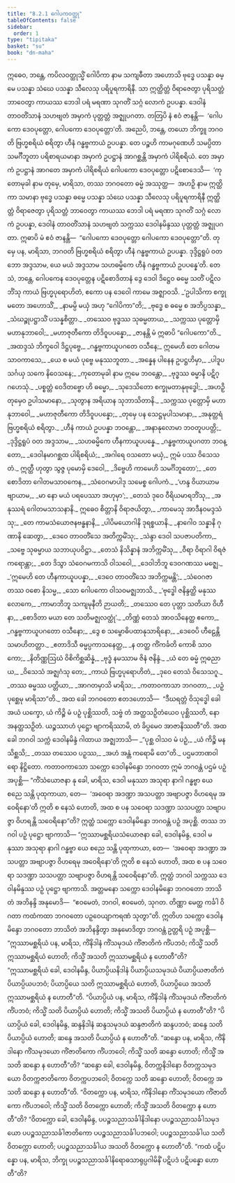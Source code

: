 ```yaml
---
title: "8.2.1 ဂေါပကဝတ္ထု"
tableOfContents: false
sidebar:
  order: 1
type: "tipitaka"
basket: "su"
book: "dn-maha"
---
```



<DynamicBreadcrumb />

<Division number="353" book="dn-maha" e="ch" v="7" p="216">

<Paragraph number="851" book="dn-maha">
ဣဓေဝ, ဘန္တေ, ကပိလဝတ္ထုသ္မိံ ဂေါပိကာ နာမ သကျဓီတာ အဟောသိ ဗုဒ္ဓေ ပသန္နာ ဓမ္မေ ပသန္နာ သံဃေ ပသန္နာ သီလေသု ပရိပူရကာရိနီ. သာ ဣတ္ထိတ္တံ ဝိရာဇေတွာ ပုရိသတ္တံ ဘာဝေတွာ ကာယဿ ဘေဒါ ပရံ မရဏာ သုဂတိံ သဂ္ဂံ လောကံ ဥပပန္နာ. ဒေဝါနံ တာဝတိံသာနံ သဟဗျတံ အမှာကံ ပုတ္တတ္တံ အဇ္ဈုပဂတာ. တတြပိ နံ ဧဝံ ဇာနန္တိ—  ‘ဂေါပကော ဒေဝပုတ္တော, ဂေါပကော ဒေဝပုတ္တော’တိ. အညေပိ, ဘန္တေ, တယော ဘိက္ခူ ဘဂဝတိ ဗြဟ္မစရိယံ စရိတွာ ဟီနံ ဂန္ဓဗ္ဗကာယံ ဥပပန္နာ. တေ ပဉ္စဟိ ကာမဂုဏေဟိ သမပ္ပိတာ သမင်္ဂီဘူတာ ပရိစာရယမာနာ အမှာကံ ဥပဋ္ဌာနံ အာဂစ္ဆန္တိ အမှာကံ ပါရိစရိယံ. တေ အမှာကံ ဥပဋ္ဌာနံ အာဂတေ အမှာကံ ပါရိစရိယံ ဂေါပကော ဒေဝပုတ္တော ပဋိစောဒေသိ—  ‘ကုတောမုခါ နာမ တုမှေ, မာရိသာ, တဿ ဘဂဝတော ဓမ္မံ အဿုတ္ထ—  အဟဉှိ နာမ ဣတ္ထိကာ သမာနာ ဗုဒ္ဓေ ပသန္နာ ဓမ္မေ ပသန္နာ သံဃေ ပသန္နာ သီလေသု ပရိပူရကာရိနီ ဣတ္ထိတ္တံ ဝိရာဇေတွာ ပုရိသတ္တံ ဘာဝေတွာ ကာယဿ ဘေဒါ ပရံ မရဏာ သုဂတိံ သဂ္ဂံ လောကံ ဥပပန္နာ, ဒေဝါနံ တာဝတိံသာနံ သဟဗျတံ သက္ကဿ ဒေဝါနမိန္ဒဿ ပုတ္တတ္တံ အဇ္ဈုပဂတာ. ဣဓာပိ မံ ဧဝံ ဇာနန္တိ—  “ဂေါပကော ဒေဝပုတ္တော ဂေါပကော ဒေဝပုတ္တော”တိ. တုမှေ ပန, မာရိသာ, ဘဂဝတိ ဗြဟ္မစရိယံ စရိတွာ ဟီနံ ဂန္ဓဗ္ဗကာယံ ဥပပန္နာ. ဒုဒ္ဒိဋ္ဌရူပံ ဝတ ဘော အဒ္ဒသာမ, ယေ မယံ အဒ္ဒသာမ သဟဓမ္မိကေ ဟီနံ ဂန္ဓဗ္ဗကာယံ ဥပပန္နေ’တိ. တေသံ, ဘန္တေ, ဂေါပကေန ဒေဝပုတ္တေန ပဋိစောဒိတာနံ ဒွေ ဒေဝါ ဒိဋ္ဌေဝ ဓမ္မေ သတိံ ပဋိလဘိံသု ကာယံ ဗြဟ္မပုရောဟိတံ, ဧကော ပန ဒေဝေါ ကာမေ အဇ္ဈာဝသိ.
</Paragraph>

</Division>
<Division number="354" book="dn-maha" e="ch" v="7" p="217">

<Paragraph number="852" type="verses" book="dn-maha">
_‘ဥပါသိကာ စက္ခုမတော အဟောသိံ,_  
_နာမမ္ပိ မယှံ အဟု “ဂေါပိကာ”တိ;_  
_ဗုဒ္ဓေ စ ဓမ္မေ စ အဘိပ္ပသန္နာ,_  
_သံဃဉ္စုပဋ္ဌာသိံ ပသန္နစိတ္တာ._  

</Paragraph>

<Paragraph number="853" type="verses" book="dn-maha">
_တဿေဝ ဗုဒ္ဓဿ သုဓမ္မတာယ,_  
_သက္ကဿ ပုတ္တောမှိ မဟာနုဘာဝေါ;_  
_မဟာဇုတီကော တိဒိဝူပပန္နော,_  
_ဇာနန္တိ မံ ဣဓာပိ “ဂေါပကော”တိ._  

</Paragraph>

<Paragraph number="854" type="verses" book="dn-maha">
_အထဒ္ဒသံ ဘိက္ခဝေါ ဒိဋ္ဌပုဗ္ဗေ,_  
_ဂန္ဓဗ္ဗကာယူပဂတေ ဝသီနေ;_  
ဣမေဟိ တေ ဂေါတမသာဝကာသေ,_  
_ယေ စ မယံ ပုဗ္ဗေ မနုဿဘူတာ._  

</Paragraph>

<Paragraph number="855" type="verses" book="dn-maha">
_အန္နေန ပါနေန ဥပဋ္ဌဟိမှာ,_  
_ပါဒူပသင်္ဂယှ သကေ နိဝေသနေ;_  
_ကုတောမုခါ နာမ ဣမေ ဘဝန္တော,_  
_ဗုဒ္ဓဿ ဓမ္မာနိ ပဋိဂ္ဂဟေသုံ._  

</Paragraph>

<Paragraph number="856" type="verses" book="dn-maha">
_ပစ္စတ္တံ ဝေဒိတဗ္ဗော ဟိ ဓမ္မော,_  
_သုဒေသိတော စက္ခုမတာနုဗုဒ္ဓေါ;_  
_အဟဉှိ တုမှေဝ ဥပါသမာနော,_  
_သုတွာန အရိယာန သုဘာသိတာနိ._  

</Paragraph>

<Paragraph number="857" type="verses" book="dn-maha">
_သက္ကဿ ပုတ္တောမှိ မဟာနုဘာဝေါ,_  
_မဟာဇုတီကော တိဒိဝူပပန္နော;_  
_တုမှေ ပန သေဋ္ဌမုပါသမာနာ,_  
_အနုတ္တရံ ဗြဟ္မစရိယံ စရိတွာ._  

</Paragraph>

<Paragraph number="858" type="verses" book="dn-maha">
_ဟီနံ ကာယံ ဥပပန္နာ ဘဝန္တော,_  
_အနာနုလောမာ ဘဝတူပပတ္တိ;_  
_ဒုဒ္ဒိဋ္ဌရူပံ ဝတ အဒ္ဒသာမ,_  
_သဟဓမ္မိကေ ဟီနကာယူပပန္နေ._  

</Paragraph>

<Paragraph number="859" type="verses" book="dn-maha">
_ဂန္ဓဗ္ဗကာယူပဂတာ ဘဝန္တော,_  
_ဒေဝါနမာဂစ္ဆထ ပါရိစရိယံ;_  
_အဂါရေ ဝသတော မယှံ,_  
ဣမံ ပဿ ဝိသေသတံ._  

</Paragraph>

<Paragraph number="860" type="verses" book="dn-maha">
ဣတ္ထီ ဟုတွာ သွဇ္ဇ ပုမောမှိ ဒေဝေါ,_  
_ဒိဗ္ဗေဟိ ကာမေဟိ သမင်္ဂိဘူတော’;_  
_တေ စောဒိတာ ဂေါတမသာဝကေန,_  
_သံဝေဂမာပါဒု သမေစ္စ ဂေါပကံ._  

</Paragraph>

<Paragraph number="861" type="verses" book="dn-maha">
_‘ဟန္ဒ ဝိယာယာမ ဗျာယာမ,_  
_မာ နော မယံ ပရပေဿာ အဟုမှာ’;_  
_တေသံ ဒုဝေ ဝီရိယမာရဘိံသု,_  
_အနုဿရံ ဂေါတမသာသနာနိ._  

</Paragraph>

<Paragraph number="862" type="verses" book="dn-maha">
ဣဓေဝ စိတ္တာနိ ဝိရာဇယိတွာ,_  
_ကာမေသု အာဒီနဝမဒ္ဒသံသု;_  
_တေ ကာမသံယောဇနဗန္ဓနာနိ,_  
_ပါပိမယောဂါနိ ဒုရစ္စယာနိ._  

</Paragraph>

<Paragraph number="863" type="verses" book="dn-maha">
_နာဂေါဝ သန္နာနိ ဂုဏာနိ ဆေတွာ,_  
_ဒေဝေ တာဝတိံသေ အတိက္ကမိံသု;_  
_သဲန္ဒာ ဒေဝါ သပဇာပတိကာ,_  
_သဗ္ဗေ သုဓမ္မာယ သဘာယုပဝိဋ္ဌာ._  

</Paragraph>

<Paragraph number="864" type="verses" book="dn-maha">
_တေသံ နိသိန္နာနံ အဘိက္ကမိံသု,_  
_ဝီရာ ဝိရာဂါ ဝိရဇံ ကရောန္တာ;_  
_တေ ဒိသွာ သံဝေဂမကာသိ ဝါသဝေါ,_  
_ဒေဝါဘိဘူ ဒေဝဂဏဿ မဇ္ဈေ._  

</Paragraph>

<Paragraph number="865" type="verses" book="dn-maha">
_‘ဣမေဟိ တေ ဟီနကာယူပပန္နာ,_  
_ဒေဝေ တာဝတိံသေ အဘိက္ကမန္တိ’;_  
_သံဝေဂဇာတဿ ဝစော နိသမ္မ,_  
_သော ဂေါပကော ဝါသဝမဇ္ဈဘာသိ._  

</Paragraph>

<Paragraph number="866" type="verses" book="dn-maha">
_‘ဗုဒ္ဓေါ ဇနိန္ဒတ္ထိ မနုဿလောကေ,_  
_ကာမာဘိဘူ သကျမုနီတိ ဉာယတိ;_  
_တဿေဝ တေ ပုတ္တာ သတိယာ ဝိဟီနာ,_  
_စောဒိတာ မယာ တေ သတိမဇ္ဈလတ္ထုံ’._  

</Paragraph>

<Paragraph number="867" type="verses" book="dn-maha">
_တိဏ္ဏံ တေသံ အာဝသိနေတ္ထ ဧကော,_  
_ဂန္ဓဗ္ဗကာယူပဂတော ဝသီနော;_  
_ဒွေ စ သမ္ဗောဓိပထာနုသာရိနော,_  
_ဒေဝေပိ ဟီဠေန္တိ သမာဟိတတ္တာ._  

</Paragraph>

<Paragraph number="868" type="verses" book="dn-maha">
_ဧတာဒိသီ ဓမ္မပ္ပကာသနေတ္ထ,_  
_န တတ္ထ ကိံကင်္ခတိ ကောစိ သာဝကော;_  
_နိတိဏ္ဏဩဃံ ဝိစိကိစ္ဆဆိန္နံ,_  
_ဗုဒ္ဓံ နမဿာမ ဇိနံ ဇနိန္ဒံ._  

</Paragraph>

<Paragraph number="869" type="verses" book="dn-maha">
_ယံ တေ ဓမ္မံ ဣဓညာယ,_  
_ဝိသေသံ အဇ္ဈဂံသု တေ;_  
_ကာယံ ဗြဟ္မပုရောဟိတံ,_  
_ဒုဝေ တေသံ ဝိသေသဂူ._  

</Paragraph>

<Paragraph number="870" type="verses" book="dn-maha">
_တဿ ဓမ္မဿ ပတ္တိယာ,_  
_အာဂတမှာသိ မာရိသ;_  
_ကတာဝကာသာ ဘဂဝတာ,_  
_ပဉှံ ပုစ္ဆေမု မာရိသာ”တိ._  

</Paragraph>

</Division>
<Division number="355" book="dn-maha" e="ch" v="7" p="219">

<Paragraph number="871" book="dn-maha">
အထ ခေါ ဘဂဝတော ဧတဒဟောသိ—  “ဒီဃရတ္တံ ဝိသုဒ္ဓေါ ခေါ အယံ ယက္ခော, ယံ ကိဉ္စိ မံ ပဉှံ ပုစ္ဆိဿတိ, သဗ္ဗံ တံ အတ္ထသဉှိတံယေဝ ပုစ္ဆိဿတိ, နော အနတ္ထသဉှိတံ. ယဉ္စဿာဟံ ပုဋ္ဌော ဗျာကရိဿာမိ, တံ ခိပ္ပမေဝ အာဇာနိဿတီ”တိ.
</Paragraph>

</Division>
<Division number="356" book="dn-maha" e="ch" v="7" p="220">

<Paragraph number="872" book="dn-maha">
အထ ခေါ ဘဂဝါ သက္ကံ ဒေဝါနမိန္ဒံ ဂါထာယ အဇ္ဈဘာသိ—
</Paragraph>

<Paragraph number="873" type="verses" book="dn-maha">
_“ပုစ္ဆ ဝါသဝ မံ ပဉှံ,_  
_ယံ ကိဉ္စိ မနသိစ္ဆသိ;_  
_တဿ တဿေဝ ပဉှဿ,_  
_အဟံ အန္တံ ကရောမိ တေ”တိ._  


</Paragraph>
</Division>

<Paragraph number="874" type="center" book="dn-maha">
ပဌမဘာဏဝါရော နိဋ္ဌိတော.


</Paragraph>

<Division number="357" book="dn-maha" e="ch" v="7" p="220">

<Paragraph number="875" book="dn-maha">
ကတာဝကာသော သက္ကော ဒေဝါနမိန္ဒော ဘဂဝတာ ဣမံ ဘဂဝန္တံ ပဌမံ ပဉှံ အပုစ္ဆိ—
</Paragraph>

<Paragraph number="876" book="dn-maha">
“ကိံသံယောဇနာ နု ခေါ, မာရိသ, ဒေဝါ မနုဿာ အသုရာ နာဂါ ဂန္ဓဗ္ဗာ ယေ စညေ သန္တိ ပုထုကာယာ, တေ—  ‘အဝေရာ အဒဏ္ဍာ အသပတ္တာ အဗျာပဇ္ဇာ ဝိဟရေမု အဝေရိနော’တိ ဣတိ စ နေသံ ဟောတိ, အထ စ ပန သဝေရာ သဒဏ္ဍာ သသပတ္တာ သဗျာပဇ္ဇာ ဝိဟရန္တိ သဝေရိနော”တိ? ဣတ္ထံ သက္ကော ဒေဝါနမိန္ဒော ဘဂဝန္တံ ပဉှံ အပုစ္ဆိ. တဿ ဘဂဝါ ပဉှံ ပုဋ္ဌော ဗျာကာသိ—
</Paragraph>

<Paragraph number="877" book="dn-maha">
“ဣဿာမစ္ဆရိယသံယောဇနာ ခေါ, ဒေဝါနမိန္ဒ, ဒေဝါ မနုဿာ အသုရာ နာဂါ ဂန္ဓဗ္ဗာ ယေ စညေ သန္တိ ပုထုကာယာ, တေ—  ‘အဝေရာ အဒဏ္ဍာ အသပတ္တာ အဗျာပဇ္ဇာ ဝိဟရေမု အဝေရိနော’တိ ဣတိ စ နေသံ ဟောတိ, အထ စ ပန သဝေရာ သဒဏ္ဍာ သသပတ္တာ သဗျာပဇ္ဇာ ဝိဟရန္တိ သဝေရိနော”တိ. ဣတ္ထံ ဘဂဝါ သက္ကဿ ဒေဝါနမိန္ဒဿ ပဉှံ ပုဋ္ဌော ဗျာကာသိ. အတ္တမနော သက္ကော ဒေဝါနမိန္ဒော ဘဂဝတော ဘာသိတံ အဘိနန္ဒိ အနုမောဒိ—  “ဧဝမေတံ, ဘဂဝါ, ဧဝမေတံ, သုဂတ. တိဏ္ဏာ မေတ္ထ ကင်္ခါ ဝိဂတာ ကထံကထာ ဘဂဝတော ပဉှဝေယျာကရဏံ သုတွာ”တိ.
</Paragraph>

</Division>
<Division number="358" book="dn-maha" e="ch" v="7" p="220">

<Paragraph number="878" book="dn-maha">
ဣတိဟ သက္ကော ဒေဝါနမိန္ဒော ဘဂဝတော ဘာသိတံ အဘိနန္ဒိတွာ အနုမောဒိတွာ ဘဂဝန္တံ ဥတ္တရိ ပဉှံ အပုစ္ဆိ—
</Paragraph>

<Paragraph number="879" book="dn-maha">
“ဣဿာမစ္ဆရိယံ ပန, မာရိသ, ကိံနိဒါနံ ကိံသမုဒယံ ကိံဇာတိကံ ကိံပဘဝံ; ကိသ္မိံ သတိ ဣဿာမစ္ဆရိယံ ဟောတိ; ကိသ္မိံ အသတိ ဣဿာမစ္ဆရိယံ န ဟောတီ”တိ? “ဣဿာမစ္ဆရိယံ ခေါ, ဒေဝါနမိန္ဒ, ပိယာပ္ပိယနိဒါနံ ပိယာပ္ပိယသမုဒယံ ပိယာပ္ပိယဇာတိကံ ပိယာပ္ပိယပဘဝံ; ပိယာပ္ပိယေ သတိ ဣဿာမစ္ဆရိယံ ဟောတိ, ပိယာပ္ပိယေ အသတိ ဣဿာမစ္ဆရိယံ န ဟောတီ”တိ.
</Paragraph>

<Paragraph number="880" book="dn-maha">
“ပိယာပ္ပိယံ ပန, မာရိသ, ကိံနိဒါနံ ကိံသမုဒယံ ကိံဇာတိကံ ကိံပဘဝံ; ကိသ္မိံ သတိ ပိယာပ္ပိယံ ဟောတိ; ကိသ္မိံ အသတိ ပိယာပ္ပိယံ န ဟောတီ”တိ? “ပိယာပ္ပိယံ ခေါ, ဒေဝါနမိန္ဒ, ဆန္ဒနိဒါနံ ဆန္ဒသမုဒယံ ဆန္ဒဇာတိကံ ဆန္ဒပဘဝံ; ဆန္ဒေ သတိ ပိယာပ္ပိယံ ဟောတိ; ဆန္ဒေ အသတိ ပိယာပ္ပိယံ န ဟောတီ”တိ.
</Paragraph>

<Paragraph number="881" book="dn-maha">
“ဆန္ဒော ပန, မာရိသ, ကိံနိဒါနော ကိံသမုဒယော ကိံဇာတိကော ကိံပဘဝေါ; ကိသ္မိံ သတိ ဆန္ဒော ဟောတိ; ကိသ္မိံ အသတိ ဆန္ဒော န ဟောတီ”တိ? “ဆန္ဒော ခေါ, ဒေဝါနမိန္ဒ, ဝိတက္ကနိဒါနော ဝိတက္ကသမုဒယော ဝိတက္ကဇာတိကော ဝိတက္ကပဘဝေါ; ဝိတက္ကေ သတိ ဆန္ဒော ဟောတိ; ဝိတက္ကေ အသတိ ဆန္ဒော န ဟောတီ”တိ.
</Paragraph>

<Paragraph number="882" book="dn-maha">
“ဝိတက္ကော ပန, မာရိသ, ကိံနိဒါနော ကိံသမုဒယော ကိံဇာတိကော ကိံပဘဝေါ; ကိသ္မိံ သတိ ဝိတက္ကော ဟောတိ; ကိသ္မိံ အသတိ ဝိတက္ကော န ဟောတီ”တိ? “ဝိတက္ကော ခေါ, ဒေဝါနမိန္ဒ, ပပဉ္စသညာသင်္ခါနိဒါနော ပပဉ္စသညာသင်္ခါသမုဒယော ပပဉ္စသညာသင်္ခါဇာတိကော ပပဉ္စသညာသင်္ခါပဘဝေါ; ပပဉ္စသညာသင်္ခါယ သတိ ဝိတက္ကော ဟောတိ; ပပဉ္စသညာသင်္ခါယ အသတိ ဝိတက္ကော န ဟောတီ”တိ.
</Paragraph>

<Paragraph number="883" book="dn-maha">
“ကထံ ပဋိပန္နော ပန, မာရိသ, ဘိက္ခု ပပဉ္စသညာသင်္ခါနိရောဓသာရုပ္ပဂါမိနိံ ပဋိပဒံ ပဋိပန္နော ဟောတီ”တိ?
</Paragraph>
</Division>